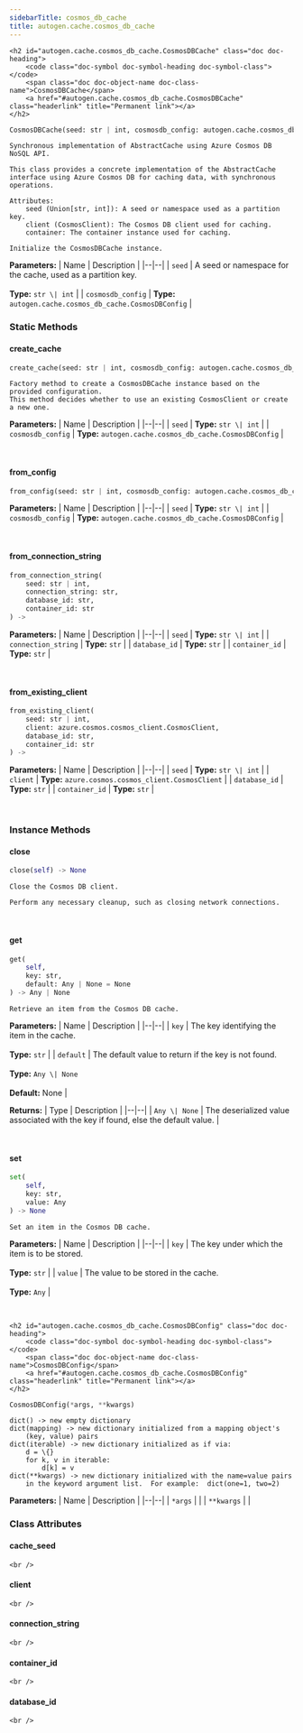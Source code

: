```yaml
---
sidebarTitle: cosmos_db_cache
title: autogen.cache.cosmos_db_cache
---
```


    <h2 id="autogen.cache.cosmos_db_cache.CosmosDBCache" class="doc doc-heading">
        <code class="doc-symbol doc-symbol-heading doc-symbol-class"></code>
        <span class="doc doc-object-name doc-class-name">CosmosDBCache</span>
        <a href="#autogen.cache.cosmos_db_cache.CosmosDBCache" class="headerlink" title="Permanent link"></a>
    </h2>

```python
CosmosDBCache(seed: str | int, cosmosdb_config: autogen.cache.cosmos_db_cache.CosmosDBConfig)
```

    Synchronous implementation of AbstractCache using Azure Cosmos DB NoSQL API.
    
    This class provides a concrete implementation of the AbstractCache
    interface using Azure Cosmos DB for caching data, with synchronous operations.
    
    Attributes:
        seed (Union[str, int]): A seed or namespace used as a partition key.
        client (CosmosClient): The Cosmos DB client used for caching.
        container: The container instance used for caching.
    
    Initialize the CosmosDBCache instance.

<b>Parameters:</b>
| Name | Description |
|--|--|
| `seed` | A seed or namespace for the cache, used as a partition key.<br/><br/>**Type:** `str \| int` |
| `cosmosdb_config` | **Type:** `autogen.cache.cosmos_db_cache.CosmosDBConfig` |

### Static Methods

<code class="doc-symbol doc-symbol-heading doc-symbol-method"></code>
#### create_cache
<a href="#autogen.cache.cosmos_db_cache.CosmosDBCache.create_cache" class="headerlink" title="Permanent link"></a>

```python
create_cache(seed: str | int, cosmosdb_config: autogen.cache.cosmos_db_cache.CosmosDBConfig) -> 
```

    Factory method to create a CosmosDBCache instance based on the provided configuration.
    This method decides whether to use an existing CosmosClient or create a new one.

<b>Parameters:</b>
| Name | Description |
|--|--|
| `seed` | **Type:** `str \| int` |
| `cosmosdb_config` | **Type:** `autogen.cache.cosmos_db_cache.CosmosDBConfig` |

<br />

<code class="doc-symbol doc-symbol-heading doc-symbol-method"></code>
#### from_config
<a href="#autogen.cache.cosmos_db_cache.CosmosDBCache.from_config" class="headerlink" title="Permanent link"></a>

```python
from_config(seed: str | int, cosmosdb_config: autogen.cache.cosmos_db_cache.CosmosDBConfig) -> 
```

    

<b>Parameters:</b>
| Name | Description |
|--|--|
| `seed` | **Type:** `str \| int` |
| `cosmosdb_config` | **Type:** `autogen.cache.cosmos_db_cache.CosmosDBConfig` |

<br />

<code class="doc-symbol doc-symbol-heading doc-symbol-method"></code>
#### from_connection_string
<a href="#autogen.cache.cosmos_db_cache.CosmosDBCache.from_connection_string" class="headerlink" title="Permanent link"></a>

```python
from_connection_string(
    seed: str | int,
    connection_string: str,
    database_id: str,
    container_id: str
) -> 
```

    

<b>Parameters:</b>
| Name | Description |
|--|--|
| `seed` | **Type:** `str \| int` |
| `connection_string` | **Type:** `str` |
| `database_id` | **Type:** `str` |
| `container_id` | **Type:** `str` |

<br />

<code class="doc-symbol doc-symbol-heading doc-symbol-method"></code>
#### from_existing_client
<a href="#autogen.cache.cosmos_db_cache.CosmosDBCache.from_existing_client" class="headerlink" title="Permanent link"></a>

```python
from_existing_client(
    seed: str | int,
    client: azure.cosmos.cosmos_client.CosmosClient,
    database_id: str,
    container_id: str
) -> 
```

    

<b>Parameters:</b>
| Name | Description |
|--|--|
| `seed` | **Type:** `str \| int` |
| `client` | **Type:** `azure.cosmos.cosmos_client.CosmosClient` |
| `database_id` | **Type:** `str` |
| `container_id` | **Type:** `str` |

<br />

### Instance Methods

<code class="doc-symbol doc-symbol-heading doc-symbol-method"></code>
#### close
<a href="#autogen.cache.cosmos_db_cache.CosmosDBCache.close" class="headerlink" title="Permanent link"></a>

```python
close(self) -> None
```

    Close the Cosmos DB client.
    
    Perform any necessary cleanup, such as closing network connections.

<br />

<code class="doc-symbol doc-symbol-heading doc-symbol-method"></code>
#### get
<a href="#autogen.cache.cosmos_db_cache.CosmosDBCache.get" class="headerlink" title="Permanent link"></a>

```python
get(
    self,
    key: str,
    default: Any | None = None
) -> Any | None
```

    Retrieve an item from the Cosmos DB cache.

<b>Parameters:</b>
| Name | Description |
|--|--|
| `key` | The key identifying the item in the cache.<br/><br/>**Type:** `str` |
| `default` | The default value to return if the key is not found.<br/><br/>**Type:** `Any \| None`<br/><br/>**Default:** None |

<b>Returns:</b>
| Type | Description |
|--|--|
| `Any \| None` | The deserialized value associated with the key if found, else the default value. |

<br />

<code class="doc-symbol doc-symbol-heading doc-symbol-method"></code>
#### set
<a href="#autogen.cache.cosmos_db_cache.CosmosDBCache.set" class="headerlink" title="Permanent link"></a>

```python
set(
    self,
    key: str,
    value: Any
) -> None
```

    Set an item in the Cosmos DB cache.

<b>Parameters:</b>
| Name | Description |
|--|--|
| `key` | The key under which the item is to be stored.<br/><br/>**Type:** `str` |
| `value` | The value to be stored in the cache.<br/><br/>**Type:** `Any` |

<br />

    <h2 id="autogen.cache.cosmos_db_cache.CosmosDBConfig" class="doc doc-heading">
        <code class="doc-symbol doc-symbol-heading doc-symbol-class"></code>
        <span class="doc doc-object-name doc-class-name">CosmosDBConfig</span>
        <a href="#autogen.cache.cosmos_db_cache.CosmosDBConfig" class="headerlink" title="Permanent link"></a>
    </h2>

```python
CosmosDBConfig(*args, **kwargs)
```

    dict() -> new empty dictionary
    dict(mapping) -> new dictionary initialized from a mapping object's
        (key, value) pairs
    dict(iterable) -> new dictionary initialized as if via:
        d = \{}
        for k, v in iterable:
            d[k] = v
    dict(**kwargs) -> new dictionary initialized with the name=value pairs
        in the keyword argument list.  For example:  dict(one=1, two=2)

<b>Parameters:</b>
| Name | Description |
|--|--|
| `*args` |  |
| `**kwargs` |  |

### Class Attributes

<code class="doc-symbol doc-symbol-heading doc-symbol-attribute"></code>
#### cache_seed
<a href="#autogen.cache.cosmos_db_cache.CosmosDBConfig.cache_seed" class="headerlink" title="Permanent link"></a>

    <br />

<code class="doc-symbol doc-symbol-heading doc-symbol-attribute"></code>
#### client
<a href="#autogen.cache.cosmos_db_cache.CosmosDBConfig.client" class="headerlink" title="Permanent link"></a>

    <br />

<code class="doc-symbol doc-symbol-heading doc-symbol-attribute"></code>
#### connection_string
<a href="#autogen.cache.cosmos_db_cache.CosmosDBConfig.connection_string" class="headerlink" title="Permanent link"></a>

    <br />

<code class="doc-symbol doc-symbol-heading doc-symbol-attribute"></code>
#### container_id
<a href="#autogen.cache.cosmos_db_cache.CosmosDBConfig.container_id" class="headerlink" title="Permanent link"></a>

    <br />

<code class="doc-symbol doc-symbol-heading doc-symbol-attribute"></code>
#### database_id
<a href="#autogen.cache.cosmos_db_cache.CosmosDBConfig.database_id" class="headerlink" title="Permanent link"></a>

    <br />
